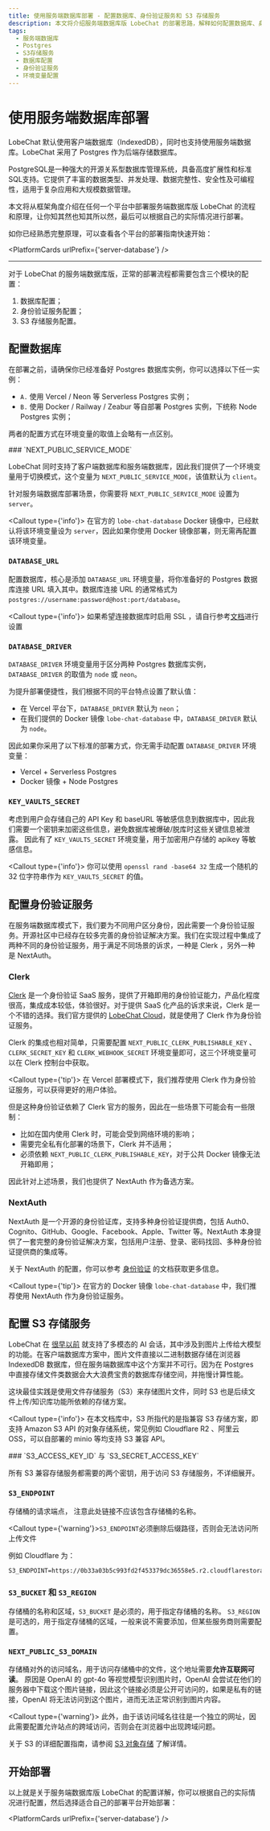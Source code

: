 ```yaml
---
title: 使用服务端数据库部署 - 配置数据库、身份验证服务和 S3 存储服务
description: 本文将介绍服务端数据库版 LobeChat 的部署思路，解释如何配置数据库、身份验证服务和 S3 存储服务。
tags:
  - 服务端数据库
  - Postgres
  - S3存储服务
  - 数据库配置
  - 身份验证服务
  - 环境变量配置
---
```


# 使用服务端数据库部署

LobeChat 默认使用客户端数据库（IndexedDB），同时也支持使用服务端数据库。LobeChat 采用了 Postgres 作为后端存储数据库。

<Callout>
PostgreSQL是一种强大的开源关系型数据库管理系统，具备高度扩展性和标准SQL支持。它提供了丰富的数据类型、并发处理、数据完整性、安全性及可编程性，适用于复杂应用和大规模数据管理。
</Callout>

本文将从框架角度介绍在任何一个平台中部署服务端数据库版 LobeChat 的流程和原理，让你知其然也知其所以然，最后可以根据自己的实际情况进行部署。

如你已经熟悉完整原理，可以查看各个平台的部署指南快速开始：

<PlatformCards urlPrefix={'server-database'} />

---

对于 LobeChat 的服务端数据库版，正常的部署流程都需要包含三个模块的配置：

1. 数据库配置；
2. 身份验证服务配置；
3. S3 存储服务配置。

## 配置数据库

在部署之前，请确保你已经准备好 Postgres 数据库实例，你可以选择以下任一实例：

- `A.` 使用 Vercel / Neon 等 Serverless Postgres 实例；
- `B.` 使用 Docker / Railway / Zeabur 等自部署 Postgres 实例，下统称 Node Postgres 实例；

两者的配置方式在环境变量的取值上会略有一点区别。

<Steps>
### `NEXT_PUBLIC_SERVICE_MODE`

LobeChat 同时支持了客户端数据库和服务端数据库，因此我们提供了一个环境变量用于切换模式，这个变量为 `NEXT_PUBLIC_SERVICE_MODE`，该值默认为 `client`。

针对服务端数据库部署场景，你需要将 `NEXT_PUBLIC_SERVICE_MODE` 设置为 `server`。

<Callout type={'info'}>
  在官方的 `lobe-chat-database` Docker 镜像中，已经默认将该环境变量设为 `server`，因此如果你使用 Docker
  镜像部署，则无需再配置该环境变量。
</Callout>

### `DATABASE_URL`

配置数据库，核心是添加 `DATABASE_URL` 环境变量，将你准备好的 Postgres 数据库连接 URL 填入其中。数据库连接 URL 的通常格式为 `postgres://username:password@host:port/database`。

<Callout type={'info'}>
  如果希望连接数据库时启用 SSL
  ，请自行参考[文档](https://stackoverflow.com/questions/14021998/using-psql-to-connect-to-postgresql-in-ssl-mode)进行设置
</Callout>

### `DATABASE_DRIVER`

`DATABASE_DRIVER` 环境变量用于区分两种 Postgres 数据库实例，`DATABASE_DRIVER` 的取值为 `node` 或 `neon`。

为提升部署便捷性，我们根据不同的平台特点设置了默认值：

- 在 Vercel 平台下，`DATABASE_DRIVER` 默认为 `neon`；
- 在我们提供的 Docker 镜像 `lobe-chat-database` 中，`DATABASE_DRIVER` 默认为 `node`。

因此如果你采用了以下标准的部署方式，你无需手动配置 `DATABASE_DRIVER` 环境变量：

- Vercel + Serverless Postgres
- Docker 镜像 + Node Postgres

### `KEY_VAULTS_SECRET`

考虑到用户会存储自己的 API Key 和 baseURL 等敏感信息到数据库中，因此我们需要一个密钥来加密这些信息，避免数据库被爆破/脱库时这些关键信息被泄露。 因此有了 `KEY_VAULTS_SECRET` 环境变量，用于加密用户存储的 apikey 等敏感信息。

<Callout type={'info'}>
  你可以使用 `openssl rand -base64 32` 生成一个随机的 32 位字符串作为 `KEY_VAULTS_SECRET` 的值。
</Callout>

</Steps>

## 配置身份验证服务

在服务端数据库模式下，我们要为不同用户区分身份，因此需要一个身份验证服务。开源社区中已经存在较多完善的身份验证解决方案。我们在实现过程中集成了两种不同的身份验证服务，用于满足不同场景的诉求，一种是 Clerk ，另外一种是 NextAuth。

### Clerk

[Clerk](https://clerk.com?utm_source=lobehub&utm_medium=docs) 是一个身份验证 SaaS 服务，提供了开箱即用的身份验证能力，产品化程度很高，集成成本较低，体验很好。对于提供 SaaS 化产品的诉求来说，Clerk 是一个不错的选择。我们官方提供的 [LobeChat Cloud](https://lobechat.com)，就是使用了 Clerk 作为身份验证服务。

Clerk 的集成也相对简单，只需要配置 `NEXT_PUBLIC_CLERK_PUBLISHABLE_KEY` 、 `CLERK_SECRET_KEY` 和 `CLERK_WEBHOOK_SECRET` 环境变量即可，这三个环境变量可以在 Clerk 控制台中获取。

<Callout type={'tip'}>
  在 Vercel 部署模式下，我们推荐使用 Clerk 作为身份验证服务，可以获得更好的用户体验。
</Callout>

但是这种身份验证依赖了 Clerk 官方的服务，因此在一些场景下可能会有一些限制：

- 比如在国内使用 Clerk 时，可能会受到网络环境的影响；
- 需要完全私有化部署的场景下，Clerk 并不适用；
- 必须依赖 `NEXT_PUBLIC_CLERK_PUBLISHABLE_KEY`，对于公共 Docker 镜像无法开箱即用；

因此针对上述场景，我们也提供了 NextAuth 作为备选方案。


### NextAuth

NextAuth 是一个开源的身份验证库，支持多种身份验证提供商，包括 Auth0、Cognito、GitHub、Google、Facebook、Apple、Twitter 等。NextAuth 本身提供了一套完整的身份验证解决方案，包括用户注册、登录、密码找回、多种身份验证提供商的集成等。

关于 NextAuth 的配置，你可以参考 [身份验证](/zh/docs/self-hosting/advanced/authentication) 的文档获取更多信息。

<Callout type={'tip'}>
  在官方的 Docker 镜像 `lobe-chat-database` 中，我们推荐使用 NextAuth 作为身份验证服务。
</Callout>

## 配置 S3 存储服务

LobeChat 在 [很早以前](https://x.com/lobehub/status/1724289575672291782) 就支持了多模态的 AI 会话，其中涉及到图片上传给大模型的功能。在客户端数据库方案中，图片文件直接以二进制数据存储在浏览器 IndexedDB 数据库，但在服务端数据库中这个方案并不可行。因为在 Postgres 中直接存储文件类数据会大大浪费宝贵的数据库存储空间，并拖慢计算性能。

这块最佳实践是使用文件存储服务（S3）来存储图片文件，同时 S3 也是后续文件上传/知识库功能所依赖的存储方案。

<Callout type={'info'}>
  在本文档库中，S3 所指代的是指兼容 S3 存储方案，即支持 Amazon S3 API 的对象存储系统，常见例如
  Cloudflare R2 、阿里云 OSS，可以自部署的 minio 等均支持 S3 兼容 API。
</Callout>

<Steps>
### `S3_ACCESS_KEY_ID` 与 `S3_SECRET_ACCESS_KEY`

所有 S3 兼容存储服务都需要的两个密钥，用于访问 S3 存储服务，不详细展开。

### `S3_ENDPOINT`

存储桶的请求端点， 注意此处链接不应该包含存储桶的名称。

<Callout type={'warning'}>`S3_ENDPOINT`必须删除后缀路径，否则会无法访问所上传文件</Callout>

例如 Cloudflare 为：

```shell
S3_ENDPOINT=https://0b33a03b5c993fd2f453379dc36558e5.r2.cloudflarestorage.com
```

### `S3_BUCKET` 和 `S3_REGION`

存储桶的名称和区域，`S3_BUCKET` 是必须的，用于指定存储桶的名称。 `S3_REGION` 是可选的，用于指定存储桶的区域，一般来说不需要添加，但某些服务商则需要配置。

### `NEXT_PUBLIC_S3_DOMAIN`

存储桶对外的访问域名，用于访问存储桶中的文件，这个地址需要**允许互联网可读**。 原因是 OpenAI 的 gpt-4o 等视觉模型识别图片时，OpenAI 会尝试在他们的服务器中下载这个图片链接，因此这个链接必须是公开可访问的，如果是私有的链接，OpenAI 将无法访问到这个图片，进而无法正常识别到图片内容。

<Callout type={'warning'}>
  此外，由于该访问域名往往是一个独立的网址，因此需要配置允许站点的跨域访问，否则会在浏览器中出现跨域问题。
</Callout>

</Steps>

关于 S3 的详细配置指南，请参阅 [S3 对象存储](/zh/docs/self-hosting/advanced/s3) 了解详情。

## 开始部署

以上就是关于服务端数据库版 LobeChat 的配置详解，你可以根据自己的实际情况进行配置，然后选择适合自己的部署平台开始部署：

<PlatformCards urlPrefix={'server-database'} />
